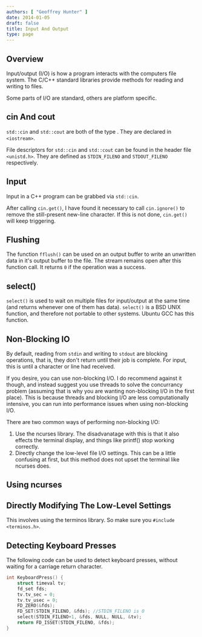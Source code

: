 ```yaml
---
authors: [ "Geoffrey Hunter" ]
date: 2014-01-05
draft: false
title: Input And Output
type: page
---
```


## Overview

Input/output (I/O) is how a program interacts with the computers file system. The C/C++ standard libraries provide methods for reading and writing to files.

Some parts of I/O are standard, others are platform specific.

## cin And cout

`std::cin` and `std::cout` are both of the type . They are declared in `<iostream>`.

File descriptors for `std::cin` and `std::cout` can be found in the header file `<unistd.h>`. They are defined as `STDIN_FILENO` and `STDOUT_FILENO` respectively.

## Input

Input in a C++ program can be grabbed via `std::cin`.

After calling `cin.get()`, I have found it necessary to call `cin.ignore()` to remove the still-present new-line character. If this is not done, `cin.get()` will keep triggering.

## Flushing

The function `fflush()` can be used on an output buffer to write an unwritten data in it's output buffer to the file. The stream remains open after this function call. It returns `0` if the operation was a success.

## select()

`select()` is used to wait on multiple files for input/output at the same time (and returns whenever one of them has data). `select()` is a BSD UNIX function, and therefore not portable to other systems. Ubuntu GCC has this function.

## Non-Blocking IO

By default, reading from `stdin` and writing to `stdout` are blocking operations, that is, they don't return until their job is complete. For input, this is until a character or line had received.

If you desire, you can use non-blocking I/O. I do recommend against it though, and instead suggest you use threads to solve the concurrancy problem (assuming that is why you are wanting non-blocking I/O in the first place). This is because threads and blocking I/O are less computationally intensive, you can run into performance issues when using non-blocking I/O.

There are two common ways of performing non-blocking I/O:

1. Use the ncurses library. The disadvanatage with this is that it also effects the terminal display, and things like printf() stop working correctly.
2. Directly change the low-level file I/O settings. This can be a little confusing at first, but this method does not upset the terminal like ncurses does.

## Using ncurses

## Directly Modifying The Low-Level Settings

This involves using the terminos library. So make sure you `#include <terminos.h>`.

## Detecting Keyboard Presses

The following code can be used to detect keyboard presses, without waiting for a carriage return character.

```c++
int KeyboardPress() {
	struct timeval tv;
	fd_set fds;
	tv.tv_sec = 0;
	tv.tv_usec = 0;
	FD_ZERO(&fds);
	FD_SET(STDIN_FILENO, &fds); //STDIN_FILENO is 0
	select(STDIN_FILENO+1, &fds, NULL, NULL, &tv);
	return FD_ISSET(STDIN_FILENO, &fds);
}
```
